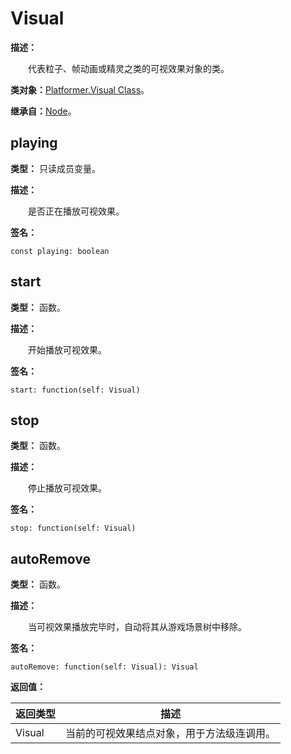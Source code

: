# Visual

**描述：**

&emsp;&emsp;代表粒子、帧动画或精灵之类的可视效果对象的类。

**类对象：**[Platformer.Visual Class](/docs/api/Class%20Object/Platformer/Visual)。

**继承自：**[Node](/docs/api/Class/Node)。

## playing

**类型：** 只读成员变量。

**描述：**

&emsp;&emsp;是否正在播放可视效果。

**签名：**
```tl
const playing: boolean
```

## start

**类型：** 函数。

**描述：**

&emsp;&emsp;开始播放可视效果。

**签名：**
```tl
start: function(self: Visual)
```

## stop

**类型：** 函数。

**描述：**

&emsp;&emsp;停止播放可视效果。

**签名：**
```tl
stop: function(self: Visual)
```

## autoRemove

**类型：** 函数。

**描述：**

&emsp;&emsp;当可视效果播放完毕时，自动将其从游戏场景树中移除。

**签名：**
```tl
autoRemove: function(self: Visual): Visual
```

**返回值：**

| 返回类型 | 描述 |
| --- | --- |
| Visual | 当前的可视效果结点对象，用于方法级连调用。 |